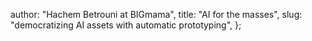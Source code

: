 
  author: "Hachem Betrouni at BIGmama",
  title: "AI for the masses",
  slug: "democratizing AI assets with automatic prototyping",
};

